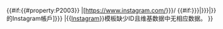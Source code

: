 {{#if:{{{1<includeonly>|</includeonly>}}}{{{id|}}}{{#property:P2003}}
|[https://www.instagram.com/{{Trim|{{{1|{{{id<includeonly>|{{#property:P2003}}</includeonly>}}}}}}}}/ {{#if:{{{2|{{{name<includeonly>|</includeonly>}}}}}}|{{{2|{{{name}}}}}}|{{PAGENAMEBASE}}}}的Instagram帳戶]<includeonly>{{EditAtWikidata|pid=P2003|{{{1|{{{id|}}}}}}}}</includeonly>
|<span class="error">&#123;&#123;[[Template:Instagram|Instagram]]&#125;&#125;模板缺少ID且维基数据中无相应数据。</span>{{Main other|[[Category:缺少ID的Instagram模板]]}}
}}{{Registration required}}<noinclude>
{{Documentation}}
</noinclude>